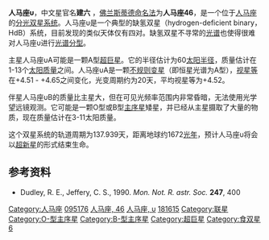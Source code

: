 {{Starbox short |
 name=人马座υ（建六）<br>υ Sagittarii |
 epoch=[[J2000.0|J2000.0]] |
 constell=[[人马座|人马座]] |
 星官= [[斗宿|斗宿]] [[建_(星官)|建]]|
 ra=19<sup>h</sup> 21<sup>m</sup> 43.6<sup>s</sup> |
 dec=-15° 57' 18" |
 spectral=B2Vpe+A2IaShell |
 appmag_v=+4.52 |
 absmag_v=-4.03 |
 dist_ly=1672 ± 618 |
 dist_pc=513 ± 189 |
 names=46 Sagittarii, [[Star_catalogue#BS,_BSC,_HR|HR]] 7342,<BR/>[[Henry_Draper_Catalogue|HD]] 181615, [[Star_catalogue#SAO|SAO]] 162518,<BR/>[[Hipparcos|HIP]] 95176
}}
'''人马座υ'''，中文星官名'''建六''' ，[[佛兰斯蒂德命名法|佛兰斯蒂德命名法]]为'''人马座46'''，是一个位于[[人马座|人马座]]的[[联星#光谱联星|分光双星系统]]。人马座υ是一个典型的缺氢双星（hydrogen-deficient binary，HdB）系统，目前发现的类似天体仅有四对。缺氢双星不寻常的[[光谱|光谱]]也使得很难对人马座υ进行[[恒星光谱|光谱分型]]。

主星人马座υA可能是一颗A型[[超巨星|超巨星]]。它的半径估计为60[[太阳半径|太阳半径]]，质量估计在1-13个[[太阳质量|太阳质量]]之间。人马座υA是一颗[[不规则变星|不规则变星]]（即恒星光谱为A型），[[视星等|视星等]]在+4.51 - +4.65之间变化，光变周期约为20天，平均视星等为+4.52。

伴星人马座υB的质量比主星大，但在可见光频率范围内非常昏暗，无法使用光学望远镜观测。它可能是一颗O型或B型[[主序星|主序星]]矮星，并已经从主星摄取了大量的物质，现在质量估计在3-11太阳质量。

这个双星系统的轨道周期为137.939天，距离地球约1672[[光年|光年]]，预计人马座υ将会以[[超新星|超新星]]的形式结束生命。

==参考资料==
*Dudley, R. E., Jeffery, C. S., 1990. ''Mon. Not. R. astr. Soc.'' '''247''', 400

{{人马座恒星}}
{{星官|建|6|10}}

[[Category:人马座|Category:人马座]]
[[Category:HIP天體|095176]]
[[Category:佛氏天體|人马座, 46]]
[[Category:拜耳天體|人马座, υ]]
[[Category:HD和HDE天體|181615]]
[[Category:联星|Category:联星]]
[[Category:O-型主序星|Category:O-型主序星]]
[[Category:B-型主序星|Category:B-型主序星]]
[[Category:超巨星|Category:超巨星]]
[[Category:食双星|Category:食双星]]
[[Category:建_(星官)|6]]